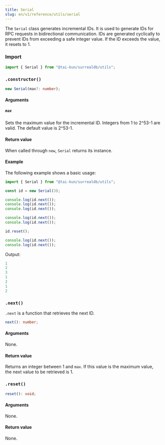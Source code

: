 ```yaml
---
title: Serial
slug: en/v1/reference/utils/serial
---
```



The `Serial` class generates incremental IDs. It is used to generate IDs for RPC requests in bidirectional communication. IDs are generated cyclically to prevent IDs from exceeding a safe integer value. If the ID exceeds the value, it resets to 1.

### Import

```ts
import { Serial } from "@tai-kun/surrealdb/utils";
```

### `.constructor()`

```ts
new Serial(max?: number);
```

#### Arguments

##### `max`

Sets the maximum value for the incremental ID. Integers from 1 to 2^53-1 are valid. The default value is 2^53-1.

#### Return value

When called through `new`, `Serial` returns its instance.

#### Example

The following example shows a basic usage:

```ts
import { Serial } from "@tai-kun/surrealdb/utils";

const id = new Serial(3);

console.log(id.next());
console.log(id.next());
console.log(id.next());

console.log(id.next());
console.log(id.next());

id.reset();

console.log(id.next());
console.log(id.next());
```

Output:

```js
1
2
3
1
2
1
2
```

### `.next()` <Badge variant="instance" /><Badge variant="method" />

`.next` is a function that retrieves the next ID.

```ts
next(): number;
```

#### Arguments

None.

#### Return value

Returns an integer between 1 and `max`. If this value is the maximum value, the next value to be retrieved is 1.

### `.reset()` <Badge variant="instance" /><Badge variant="method" />

```ts
reset(): void;
```

#### Arguments

None.

#### Return value

None.
